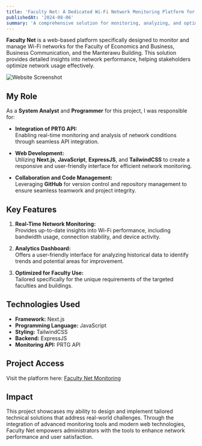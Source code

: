 ```yaml
---
title: 'Faculty Net: A Dedicated Wi-Fi Network Monitoring Platform for Telkom University Bandung'
publishedAt: '2024-08-06'
summary: 'A comprehensive solution for monitoring, analyzing, and optimizing Wi-Fi usage in academic environments.'
---
```

**Faculty Net** is a web-based platform specifically designed to monitor and manage Wi-Fi networks for the Faculty of Economics and Business, Business Communication, and the Manterawu Building. This solution provides detailed insights into network performance, helping stakeholders optimize network usage effectively.  

![Website Screenshot](/faculty-net/1.png)  

## My Role  

As a **System Analyst** and **Programmer** for this project, I was responsible for:  

- **Integration of PRTG API:**  
  Enabling real-time monitoring and analysis of network conditions through seamless API integration.  

- **Web Development:**  
  Utilizing **Next.js**, **JavaScript**, **ExpressJS**, and **TailwindCSS** to create a responsive and user-friendly interface for efficient network monitoring.  

- **Collaboration and Code Management:**  
  Leveraging **GitHub** for version control and repository management to ensure seamless teamwork and project integrity.  

## Key Features  

1. **Real-Time Network Monitoring:**  
   Provides up-to-date insights into Wi-Fi performance, including bandwidth usage, connection stability, and device activity.  

2. **Analytics Dashboard:**  
   Offers a user-friendly interface for analyzing historical data to identify trends and potential areas for improvement.  

3. **Optimized for Faculty Use:**  
   Tailored specifically for the unique requirements of the targeted faculties and buildings.  

## Technologies Used  

- **Framework:** Next.js  
- **Programming Language:** JavaScript  
- **Styling:** TailwindCSS  
- **Backend:** ExpressJS  
- **Monitoring API:** PRTG API  

## Project Access  

Visit the platform here: [Faculty Net Monitoring](https://facultynet-monitoring.vercel.app/)  

## Impact  

This project showcases my ability to design and implement tailored technical solutions that address real-world challenges. Through the integration of advanced monitoring tools and modern web technologies, Faculty Net empowers administrators with the tools to enhance network performance and user satisfaction.  
